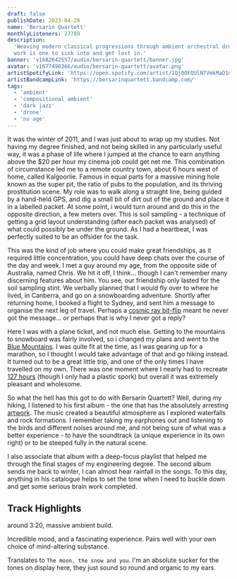 ```yaml
---
draft: false
publishDate: 2023-04-28
name: 'Bersarin Quartett'
monthlyListeners: 27789
description:
  'Weaving modern classical progressions through ambient orchestral drones, this
  work is one to sink into and get lost in.'
banner: 'v1682642557/audio/bersarin-quartett/banner.jpg'
avatar: 'v1677498366/audio/bersarin-quartett/avatar.png'
artistSpotifyLink: 'https://open.spotify.com/artist/1Qj0OFQUlN7VmkMaD1mPMi?si=tjNbUXdcQQuAPBhl2kYy_w'
artistBandcampLink: 'https://bersarinquartett.bandcamp.com/'
tags:
  - 'ambient'
  - 'compositional ambient'
  - 'dark jazz'
  - 'drone'
  - 'nu age'
---
```



It was the winter of 2011, and I was just about to wrap up my studies. Not
having my degree finished, and not being skilled in any particularly useful way,
it was a phase of life where I jumped at the chance to earn anything above the
$20 per hour my cinema job could get net me. This combination of circumstance
led me to a remote country town, about 6 hours west of home, called Kalgoorlie.
Famous in equal parts for a massive mining hole known as the super pit, the
ratio of pubs to the population, and its thriving prostitution scene. My role
was to walk along a straight line, being guided by a hand-held GPS, and dig a
small bit of dirt out of the ground and place it in a labelled packet. At some
point, i would turn around and do this in the opposite direction, a few meters
over. This is soil sampling - a technique of getting a grid layout understanding
(after each packet was analysed) of what could possibly be under the ground. As
I had a heartbeat, I was perfectly suited to be an offsider for the task.

This was the kind of job where you could make great friendships, as it required
little concentration, you could have deep chats over the course of the day and
week. I met a guy around my age, from the opposite side of Australia, named
Chris. We hit it off, I think... though I can't remember many discerning
features about him. You see, our friendship only lasted for the soil sampling
stint. We verbally planned that I would fly over to where he lived, in Canberra,
and go on a snowboarding adventure. Shortly after returning home, I booked a
flight to Sydney, and sent him a message to organise the next leg of travel.
Perhaps a
[cosmic ray bit-flip](https://www.scienceabc.com/innovation/what-are-bit-flips-and-how-are-spacecraft-protected-from-them.html)
meant he never got the message... or perhaps that is why I never got a reply?

Here I was with a plane ticket, and not much else. Getting to the mountains to
snowboard was fairly involved, so i changed my plans and went to the
[Blue Mountains](https://www.visitnsw.com/destinations/blue-mountains). I was
quite fit at the time, as I was gearing up for a marathon, so I thought I would
take advantage of that and go hiking instead. It turned out to be a great little
trip, and one of the only times I have travelled on my own. There was one moment
where I nearly had to recreate
[127 hours](https://www.imdb.com/title/tt1542344/) (though I only had a plastic
spork) but overall it was extremely pleasant and wholesome.

So what the hell has this got to do with Bersarin Quartett? Well, during my
hiking, I listened to his first album - the one that has the absolutely
arresting [artwork](https://f4.bcbits.com/img/a0523843058_16.jpg). The music
created a beautiful atmosphere as I explored waterfalls and rock formations. I
remember taking my earphones out and listening to the birds and different noises
around me, and not being sure of what was a better experience - to have the
soundtrack (a unique experience in its own right) or to be steeped fully in the
natural scene.

I also associate that album with a deep-focus playlist that helped me through
the final stages of my engineering degree. The second album sends me back to
winter, I can almost hear rainfall in the songs. To this day, anything in his
catalogue helps to set the tone when I need to buckle down and get some serious
brain work completed.

## Track Highlights

<AudioTitle
	client:only="react"
	startFromInSeconds={100}
	durationInSeconds={45}
	cloudinaryPath="v1682337568/audio/bats/higgs.m4a"
	trackName="Inversion"
	spotifyLink="https://open.spotify.com/track/1eheyO1l5xnRN1hoEnUTXg?si=6e936ef139024b14"
/>

around 3:20, massive ambient build.

<AudioTitle
	client:only="react"
	startFromInSeconds={100}
	durationInSeconds={45}
	cloudinaryPath="v1682337568/audio/bats/higgs.m4a"
	trackName="2287"
	spotifyLink="https://open.spotify.com/track/4uiQ9iUzHcKtjR9e9n3bS4?si=a19e371427d740bc"
/>

Incredible mood, and a fascinating experience. Pairs well with your own choice
of mind-altering substance.

<AudioTitle
	client:only="react"
	startFromInSeconds={100}
	durationInSeconds={45}
	cloudinaryPath="v1682337568/audio/bats/higgs.m4a"
	trackName="Der Mond, der Schnee und Du"
	spotifyLink="https://open.spotify.com/track/2gwpLVShJ72rplBJuCGGO7?si=04d62f6da093465e"
/>

Translates to `The moon, the snow and you`. I'm an absolute sucker for the tones
on display here, they just sound so round and organic to my ears.

